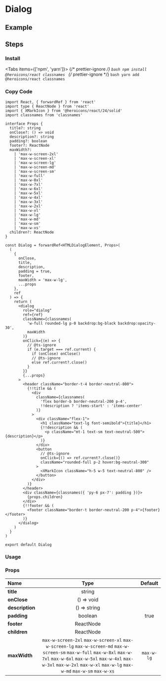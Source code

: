 
<BackTop />

# Dialog

## Example

## Steps

<div className="steps">

### Install

<Tabs items={['npm', 'yarn']}>
  {/* prettier-ignore */}
  <Tab>
    ```bash
    npm install @heroicons/react classnames
    ```
    </Tab>
  {/* prettier-ignore */}
  <Tab>
    ```bash
    yarn add @heroicons/react classnames
    ```
</Tab>
</Tabs>

### Copy Code

```tsx filename="containers/Dialog/index.tsx"
import React, { forwardRef } from 'react'
import type { ReactNode } from 'react'
import { XMarkIcon } from '@heroicons/react/24/solid'
import classnames from 'classnames'

interface Props {
  title?: string
  onClose?: () => void
  description?: string
  padding?: boolean
  footer?: ReactNode
  maxWidth?:
    | 'max-w-screen-2xl'
    | 'max-w-screen-xl'
    | 'max-w-screen-lg'
    | 'max-w-screen-md'
    | 'max-w-screen-sm'
    | 'max-w-full'
    | 'max-w-8xl'
    | 'max-w-7xl'
    | 'max-w-6xl'
    | 'max-w-5xl'
    | 'max-w-4xl'
    | 'max-w-3xl'
    | 'max-w-2xl'
    | 'max-w-xl'
    | 'max-w-lg'
    | 'max-w-md'
    | 'max-w-sm'
    | 'max-w-xs'
  children?: ReactNode
}

const Dialog = forwardRef<HTMLDialogElement, Props>(
  (
    {
      onClose,
      title,
      description,
      padding = true,
      footer,
      maxWidth = 'max-w-lg',
      ...props
    },
    ref
  ) => {
    return (
      <dialog
        role="dialog"
        ref={ref}
        className={classnames(
          'w-full rounded-lg p-0 backdrop:bg-black backdrop:opacity-30',
          maxWidth
        )}
        onClick={(e) => {
          // @ts-ignore
          if (e.target === ref.current) {
            if (onClose) onClose()
            // @ts-ignore
            else ref.current?.close()
          }
        }}
        {...props}
      >
        <header className="border-t-4 border-neutral-800">
          {!!title && (
            <div
              className={classnames(
                'flex border-b border-neutral-200 p-4',
                !!description ? 'items-start' : 'items-center'
              )}
            >
              <div className="flex-1">
                <h1 className="text-lg font-semibold">{title}</h1>
                {!!description && (
                  <p className="mt-1 text-sm text-neutral-500">{description}</p>
                )}
              </div>
              <button
                // @ts-ignore
                onClick={() => ref.current?.close()}
                className="rounded-full p-2 hover:bg-neutral-300"
              >
                <XMarkIcon className="h-5 w-5 text-neutral-800" />
              </button>
            </div>
          )}
        </header>
        <div className={classnames({ 'py-6 px-7': padding })}>
          {props.children}
        </div>
        {!!footer && (
          <footer className="border-t border-neutral-200 p-4">{footer}</footer>
        )}
      </dialog>
    )
  }
)

export default Dialog
```

### Usage

</div>

### Props

| Name            |                                                                                                                        Type                                                                                                                        |  Default   |
| :-------------- | :------------------------------------------------------------------------------------------------------------------------------------------------------------------------------------------------------------------------------------------------: | :--------: |
| **title**       |                                                                                                                       string                                                                                                                       |            |
| **onClose**     |                                                                                                                     () => void                                                                                                                     |            |
| **description** |                                                                                                                    () => string                                                                                                                    |            |
| **padding**     |                                                                                                                      boolean                                                                                                                       |    true    |
| **footer**      |                                                                                                                     ReactNode                                                                                                                      |            |
| **children**    |                                                                                                                     ReactNode                                                                                                                      |            |
| **maxWidth**    | `max-w-screen-2xl` `max-w-screen-xl` `max-w-screen-lg` `max-w-screen-md` `max-w-screen-sm` `max-w-full` `max-w-8xl` `max-w-7xl` `max-w-6xl` `max-w-5xl` `max-w-4xl` `max-w-3xl` `max-w-2xl` `max-w-xl` `max-w-lg` `max-w-md` `max-w-sm` `max-w-xs` | `max-w-lg` |

<Comment />
